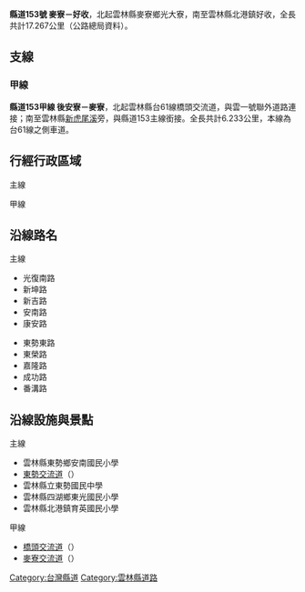 {{Infobox Taiwan Highway
| Type = CHcounty
| Num = 153
| Length = 17.267
| LastExt = 
| Allocation = 
 {{Plainlist|
*{{Jct|country=TWN|TRYL|112}}
*{{Jct|country=TWN|CH|160}}
}}
| SpeedHigh = 
| Start = [[雲林縣|雲林縣]][[麥寮鄉|麥寮鄉]]光大寮
| Junc = [[File:TW_PHW78.svg|20px]][[東勢交流道|東勢交流道]]
| End = 雲林縣[[北港鎮_(臺灣)|北港鎮]][[好收_(雲林縣)|好收]]
| section1 = {{Jct|country=TWN|CH|153a}}
| Length1 = 6.233
| Dep = [[雲林縣政府|雲林縣政府]]
}}
'''縣道153號 麥寮－好收'''，北起雲林縣麥寮鄉光大寮，南至雲林縣北港鎮好收，全長共計17.267公里（公路總局資料）。

== 支線 ==
{{Clear}}
=== 甲線 ===
{{Infobox Taiwan Highway
| Type = CHcounty
| Num = 153a
| Dep = [[雲林縣政府|雲林縣政府]]
| Length = 6.233
| LastExt = 
| SpeedHigh = 
| Start = [[雲林縣|雲林縣]][[麥寮鄉|麥寮鄉]]後安寮
| Junc = 
 {{Plainlist|
* [[File:TW_PHW61.svg|20px]][[橋頭交流道|橋頭交流道]]
* [[File:TW_PHW61.svg|20px]][[麥寮交流道|麥寮交流道]]
 }}
| End = 雲林縣麥寮鄉光大寮
}}
'''縣道153甲線 後安寮－麥寮'''，北起雲林縣台61線橋頭交流道，與雲一號聯外道路連接；南至雲林縣[[新虎尾溪|新虎尾溪]]旁，與縣道153主線銜接。全長共計6.233公里，本線為台61線之側車道。
{{Clear}}

== 行經行政區域 ==
; 主線
{{TWNinttop |county=雲林縣 }}
{{TWNint |tcd=麥寮鄉 |tspan=2 |location=光大寮 |lspan=2 |km=0.0 |road={{Jct|country=TWN|PH|17}}<br>光復南路 |notes=公路起點 }}
{{TWNint |km= |road={{Jct|country=TWN|CH|153a}} |notes=[[File:TW_CHW153a.svg|27px]]終點 }}
{{台灣公路設施|bri||麥寮橋}}
{{TWNint |tcd=東勢鄉 |tspan=11 |location=[[番子寮_(雲林縣)|阿坤厝]] |km=3.2 |road={{Jct|country=TWN|CH|158a}} |notes= }}
{{TWNint |location=[[番子寮_(雲林縣)|阿芹厝]] |km= |road={{Jct|country=TWN|TRYL|120}} |notes=[[File:TW_THWyl120.svg|27px]]終點 }}
{{TWNint |location=[[下許厝寮|下許厝寮]] |km= |road={{Jct|country=TWN|TRYL|121}} |notes=[[File:TW_THWyl121.svg|27px]]起點 }}
{{台灣公路設施|bri||安南橋}}
{{TWNint |location=[[File:TW_PHW78.svg|20px]][[東勢交流道|東勢交流道]] |km=7.8 |road={{Jct|country=TWN|PH|78}} |notes= }}
{{TWNint |location=[[東勢厝|東勢市區]] |lspan=2 |km=8.7 |road={{Jct|country=TWN|CH|158}} |notes= }}
{{TWNint |km= |road={{Jct|country=TWN|TRYL|7}} |notes=[[File:TW_THWyl7.svg|27px]]終點 }}
{{TWNint |location=[[牛埔頭|牛埔頭]] |lspan=4 |km= |road={{Jct|country=TWN|TRYL|113}} |notes=[[File:TW_THWyl113.svg|27px]]起點 }}
{{TWNint |km= |road={{Jct|country=TWN|TRYL|112-1}} |notes= }}
{{TWNint |km= |road={{Jct|country=TWN|TRYL|112}} |notes=與[[File:TW_THWyl112.svg|27px]]共線起點 |status=concur }}
{{TWNint |km= |road={{Jct|country=TWN|TRYL|112}} |notes=與[[File:TW_THWyl112.svg|27px]]共線終點 |status=concur }}
{{台灣公路設施|bri||嘉隆橋}}
{{TWNint |tcd=四湖鄉 |tspan=3 |location=[[溪底_(雲林縣)|溪底]] |lspan=2 |km=11.5 |road={{Jct|country=TWN|CH|160}} |status=concur |notes=與[[File:TW_CHW160.svg|20px]]共線起點 }}
{{TWNint |km= |road={{Jct|country=TWN|CH|160}} |status=concur |notes=與[[File:TW_CHW160.svg|20px]]共線終點 }}
{{TWNint |location=魚寮 |km=13.3 |road={{Jct|country=TWN|TRYL|116}} |notes= }}
{{台灣公路設施|bri||番溝橋}}
{{TWNint |tcd=北港鎮 |tcd_link=北港鎮 (台灣) |tspan=6 |location=[[番子溝_(雲林縣)|番子溝]] |lspan=3 |km=16.0 |road={{Jct|country=TWN|TRYL|158}} |notes=[[File:TW_THWyl158.svg|27px]]起點 }}
{{台灣公路設施|bri||民國橋}}
{{TWNint |km= |road=（地區道路） |notes= }}
{{台灣公路設施|bri||民眾橋}}
{{TWNint |location=大北門 |km= |road=（地區道路） |notes= }}
{{TWNint |location=[[好收_(雲林縣)|好收]] |km=18.9 |road={{Jct|country=TWN|CH|155}}<br>{{Jct|country=TWN|TRYL|165}} |notes=公路終點<br>[[File:TW_THWyl165.svg|27px]]終點 }}
{{Jctbtm |conv=no |keys=concur }}

; 甲線
{{TWNinttop |county=雲林縣 }}
{{TWNint |tcd=麥寮鄉 |tspan=8 |location=[[File:TW_PHW61.svg|20px]][[橋頭交流道|橋頭交流道]] |km=0.0 |kspan=2 |road={{Jct|country=TWN|PH|61}}<br>工業路 |rspan=2 |notes=公路起點 |nspan=2 }}
{{TWNint |location=後安寮 }}
{{TWNint |location=[[沙崙後|沙崙後]] |lspan=2 |km= |road={{Jct|country=TWN|TRYL|1-5}} |notes= }}
{{TWNint |km= |road={{Jct|country=TWN|TRYL|1-3}} |notes= }}
{{TWNint |location=瓦磘寮 |km= |road={{Jct|country=TWN|TRYL|6}} |notes= }}
{{TWNint |location=[[File:TW_PHW61.svg|20px]][[麥寮交流道|麥寮交流道]] |km= |road={{Jct|country=TWN|PH|61}}<br>{{Jct|country=TWN|CH|156}} |notes= }}
{{TWNint |location=興化寮 |km= |road={{Jct|country=TWN|TRYL|8}} |notes= }}
{{TWNint |location=光大寮 |km=6.233 |road={{Jct|country=TWN|CH|153}} |notes=公路終點 }}
{{Jctbtm |conv=no }}

== 沿線路名 ==
; 主線
{{Col-begin}}
{{Col-2}}
* 光復南路
* 新坤路
* 新吉路
* 安南路
* 康安路
{{Col-2}}
* 東勢東路
* 東榮路
* 嘉隆路
* 成功路
* 番溝路
{{Col-end}}

== 沿線設施與景點 ==
{{Col-begin}}
{{Col-2}}
; 主線
* 雲林縣東勢鄉安南國民小學
* [[東勢交流道|東勢交流道]]（{{Jct|country=TWN|PH|78}}）
* 雲林縣立東勢國民中學
* 雲林縣四湖鄉東光國民小學
* 雲林縣北港鎮育英國民小學
{{Col-2}}
; 甲線
* [[橋頭交流道|橋頭交流道]]（{{Jct|country=TWN|PH|61}}）
* [[麥寮交流道|麥寮交流道]]（{{Jct|country=TWN|PH|61}}）
{{Col-end}}

{{台灣縣市道}}
{{雲林公路網}}

[[Category:台灣縣道|Category:台灣縣道]]
[[Category:雲林縣道路|Category:雲林縣道路]]